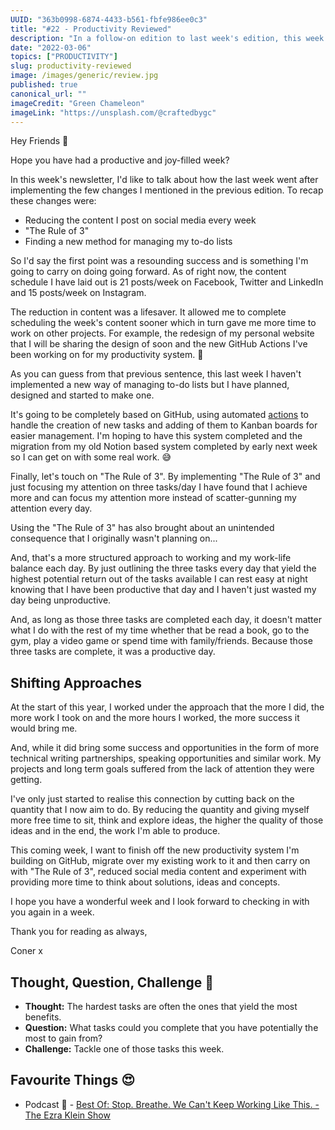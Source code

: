```yaml
---
UUID: "363b0998-6874-4433-b561-fbfe986ee0c3"
title: "#22 - Productivity Reviewed"
description: "In a follow-on edition to last week's edition, this week we review the changes I implemented, how they went and if I'll be sticking with them."
date: "2022-03-06"
topics: ["PRODUCTIVITY"]
slug: productivity-reviewed
image: /images/generic/review.jpg
published: true
canonical_url: ""
imageCredit: "Green Chameleon"
imageLink: "https://unsplash.com/@craftedbygc"
---
```


Hey Friends 👋

Hope you have had a productive and joy-filled week?

In this week's newsletter, I'd like to talk about how the last week went after implementing the few changes I mentioned in the previous edition. To recap these changes were:

- Reducing the content I post on social media every week
- "The Rule of 3"
- Finding a new method for managing my to-do lists

So I'd say the first point was a resounding success and is something I'm going to carry on doing going forward. As of right now, the content schedule I have laid out is 21 posts/week on Facebook, Twitter and LinkedIn and 15 posts/week on Instagram.

The reduction in content was a lifesaver. It allowed me to complete scheduling the week's content sooner which in turn gave me more time to work on other projects. For example, the redesign of my personal website that I will be sharing the design of soon and the new GitHub Actions I've been working on for my productivity system. 👀

As you can guess from that previous sentence, this last week I haven't implemented a new way of managing to-do lists but I have planned, designed and started to make one.

It's going to be completely based on GitHub, using automated [actions](https://github.com/features/actions) to handle the creation of new tasks and adding of them to Kanban boards for easier management. I'm hoping to have this system completed and the migration from my old Notion based system completed by early next week so I can get on with some real work. 😅

Finally, let's touch on "The Rule of 3". By implementing "The Rule of 3" and just focusing my attention on three tasks/day I have found that I achieve more and can focus my attention more instead of scatter-gunning my attention every day.

Using the "The Rule of 3" has also brought about an unintended consequence that I originally wasn't planning on...

And, that's a more structured approach to working and my work-life balance each day. By just outlining the three tasks every day that yield the highest potential return out of the tasks available I can rest easy at night knowing that I have been productive that day and I haven't just wasted my day being unproductive.

And, as long as those three tasks are completed each day, it doesn't matter what I do with the rest of my time whether that be read a book, go to the gym, play a video game or spend time with family/friends. Because those three tasks are complete, it was a productive day.

## Shifting Approaches

At the start of this year, I worked under the approach that the more I did, the more work I took on and the more hours I worked, the more success it would bring me.

And, while it did bring some success and opportunities in the form of more technical writing partnerships, speaking opportunities and similar work. My projects and long term goals suffered from the lack of attention they were getting.

I've only just started to realise this connection by cutting back on the quantity that I now aim to do. By reducing the quantity and giving myself more free time to sit, think and explore ideas, the higher the quality of those ideas and in the end, the work I'm able to produce.

This coming week, I want to finish off the new productivity system I'm building on GitHub, migrate over my existing work to it and then carry on with "The Rule of 3", reduced social media content and experiment with providing more time to think about solutions, ideas and concepts.

I hope you have a wonderful week and I look forward to checking in with you again in a week.

Thank you for reading as always,

Coner x

## Thought, Question, Challenge 🤔

- **Thought:** The hardest tasks are often the ones that yield the most benefits.
- **Question:** What tasks could you complete that you have potentially the most to gain from?
- **Challenge:** Tackle one of those tasks this week.

## Favourite Things 😍

- Podcast 🎤 - [Best Of: Stop. Breathe. We Can't Keep Working Like This. - The Ezra Klein Show](https://open.spotify.com/episode/2y7jL4Tb9hGIXJvcH7i17R?si=4d8e201f01d643e3)
